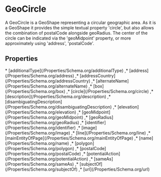 # GeoCircle

A GeoCircle is a GeoShape representing a circular geographic area. As it is a GeoShape
          it provides the simple textual property 'circle', but also allows the combination of postalCode alongside geoRadius.
          The center of the circle can be indicated via the 'geoMidpoint' property, or more approximately using 'address', 'postalCode'.

## Properties

<Grid>
* [additionalType](/Properties/Schema.org/additionalType)
,* [address](/Properties/Schema.org/address)
,* [addressCountry](/Properties/Schema.org/addressCountry)
,* [alternateName](/Properties/Schema.org/alternateName)
,* [box](/Properties/Schema.org/box)
,* [circle](/Properties/Schema.org/circle)
,* [description](/Properties/Schema.org/description)
,* [disambiguatingDescription](/Properties/Schema.org/disambiguatingDescription)
,* [elevation](/Properties/Schema.org/elevation)
,* [geoMidpoint](/Properties/Schema.org/geoMidpoint)
,* [geoRadius](/Properties/Schema.org/geoRadius)
,* [identifier](/Properties/Schema.org/identifier)
,* [image](/Properties/Schema.org/image)
,* [line](/Properties/Schema.org/line)
,* [mainEntityOfPage](/Properties/Schema.org/mainEntityOfPage)
,* [name](/Properties/Schema.org/name)
,* [polygon](/Properties/Schema.org/polygon)
,* [postalCode](/Properties/Schema.org/postalCode)
,* [potentialAction](/Properties/Schema.org/potentialAction)
,* [sameAs](/Properties/Schema.org/sameAs)
,* [subjectOf](/Properties/Schema.org/subjectOf)
,* [url](/Properties/Schema.org/url)

</Grid>

